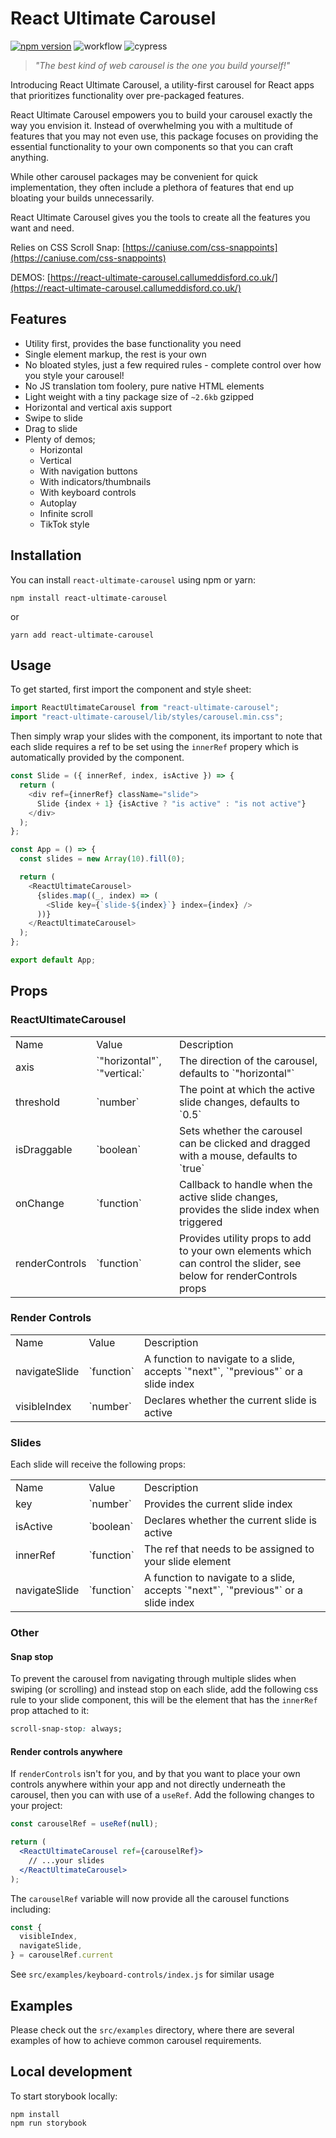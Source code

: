 
<Meta title="Introduction" />

# React Ultimate Carousel

[![npm version](https://badge.fury.io/js/react-ultimate-carousel.svg)](https://badge.fury.io/js/react-ultimate-carousel)
![workflow](https://github.com/CallumEddisford/react-ultimate-carousel/actions/workflows/npm-publish.yml/badge.svg)
![cypress](https://github.com/CallumEddisford/react-ultimate-carousel/actions/workflows/test.yml/badge.svg)

> _"The best kind of web carousel is the one you build yourself!"_

Introducing React Ultimate Carousel, a utility-first carousel for React apps that prioritizes functionality over pre-packaged features.

React Ultimate Carousel empowers you to build your carousel exactly the way you envision it. Instead of overwhelming you with a multitude of features that you may not even use, this package focuses on providing the essential functionality to your own components so that you can craft anything.

While other carousel packages may be convenient for quick implementation, they often include a plethora of features that end up bloating your builds unnecessarily.

React Ultimate Carousel gives you the tools to create all the features you want and need.

Relies on CSS Scroll Snap: [https://caniuse.com/css-snappoints](https://caniuse.com/css-snappoints)

DEMOS: [https://react-ultimate-carousel.callumeddisford.co.uk/](https://react-ultimate-carousel.callumeddisford.co.uk/)

## Features

- Utility first, provides the base functionality you need
- Single element markup, the rest is your own
- No bloated styles, just a few required rules - complete control over how you style your carousel!
- No JS translation tom foolery, pure native HTML elements
- Light weight with a tiny package size of `~2.6kb` gzipped
- Horizontal and vertical axis support
- Swipe to slide
- Drag to slide
- Plenty of demos;
  - Horizontal
  - Vertical
  - With navigation buttons
  - With indicators/thumbnails
  - With keyboard controls
  - Autoplay
  - Infinite scroll
  - TikTok style

## Installation
You can install `react-ultimate-carousel` using npm or yarn:

```shell
npm install react-ultimate-carousel
```

or

```shell
yarn add react-ultimate-carousel
```

## Usage

To get started, first import the component and style sheet:

```js
import ReactUltimateCarousel from "react-ultimate-carousel";
import "react-ultimate-carousel/lib/styles/carousel.min.css";
```

Then simply wrap your slides with the component, its important to note that each slide requires a ref to be set using the `innerRef` propery which is automatically provided by the component.

```js
const Slide = ({ innerRef, index, isActive }) => {
  return (
    <div ref={innerRef} className="slide">
      Slide {index + 1} {isActive ? "is active" : "is not active"}
    </div>
  );
};

const App = () => {
  const slides = new Array(10).fill(0);

  return (
    <ReactUltimateCarousel>
      {slides.map((_, index) => (
        <Slide key={`slide-${index}`} index={index} />
      ))}
    </ReactUltimateCarousel>
  );
};

export default App;
```

## Props

### ReactUltimateCarousel

<table>
    <tr>
        <td>Name</td>
        <td>Value</td>
        <td>Description</td>
    </tr>
    <tr>
        <td>axis</td>
        <td>`"horizontal"`, `"vertical:`</td>
        <td>The direction of the carousel, defaults to `"horizontal"`</td>
    </tr>
    <tr>
        <td>threshold</td>
        <td>`number`</td>
        <td>The point at which the active slide changes, defaults to `0.5`</td>
    </tr>
    <tr>
        <td>isDraggable</td>
        <td>`boolean`</td>
        <td>Sets whether the carousel can be clicked and dragged with a mouse, defaults to `true`</td>
    </tr>
    <tr>
        <td>onChange</td>
        <td>`function`</td>
        <td>Callback to handle when the active slide changes, provides the slide index when triggered</td>
    </tr>
    <tr>
        <td>renderControls</td>
        <td>`function`</td>
        <td>Provides utility props to add to your own elements which can control the slider, see below for renderControls props</td>
    </tr>
</table>

### Render Controls

<table>
    <tr>
        <td>Name</td>
        <td>Value</td>
        <td>Description</td>
    </tr>
    <tr>
        <td>navigateSlide</td>
        <td>`function`</td>
        <td>A function to navigate to a slide, accepts `"next"`, `"previous"` or a slide index</td>
    </tr>
    <tr>
        <td>visibleIndex</td>
        <td>`number`</td>
        <td>Declares whether the current slide is active</td>
    </tr>
</table>

### Slides

Each slide will receive the following props:

<table>
    <tr>
        <td>Name</td>
        <td>Value</td>
        <td>Description</td>
    </tr>
    <tr>
        <td>key</td>
        <td>`number`</td>
        <td>Provides the current slide index</td>
    </tr>
    <tr>
        <td>isActive</td>
        <td>`boolean`</td>
        <td>Declares whether the current slide is active</td>
    </tr>
    <tr>
        <td>innerRef</td>
        <td>`function`</td>
        <td>The ref that needs to be assigned to your slide element</td>
    </tr>
    <tr>
        <td>navigateSlide</td>
        <td>`function`</td>
        <td>A function to navigate to a slide, accepts `"next"`, `"previous"` or a slide index</td>
    </tr>
</table>

### Other

#### Snap stop

To prevent the carousel from navigating through multiple slides when swiping (or scrolling) and instead stop on each slide, add the following css rule to your slide component, this will be the element that has the `innerRef` prop attached to it:

```css
scroll-snap-stop: always;
```

#### Render controls anywhere

If `renderControls` isn't for you, and by that you want to place your own controls anywhere within your app and not directly underneath the carousel, then you can with use of a `useRef`. Add the following changes  to your project:

```jsx
const carouselRef = useRef(null);

return (
  <ReactUltimateCarousel ref={carouselRef}>
    // ...your slides
  </ReactUltimateCarousel>
);
```

The `carouselRef` variable will now provide all the carousel functions including:

```jsx
const {
  visibleIndex,
  navigateSlide,
} = carouselRef.current
```

See `src/examples/keyboard-controls/index.js` for similar usage


## Examples
Please check out the `src/examples` directory, where there are several examples of how to achieve common carousel requirements.

## Local development
To start storybook locally:

```shell
npm install
npm run storybook
```
